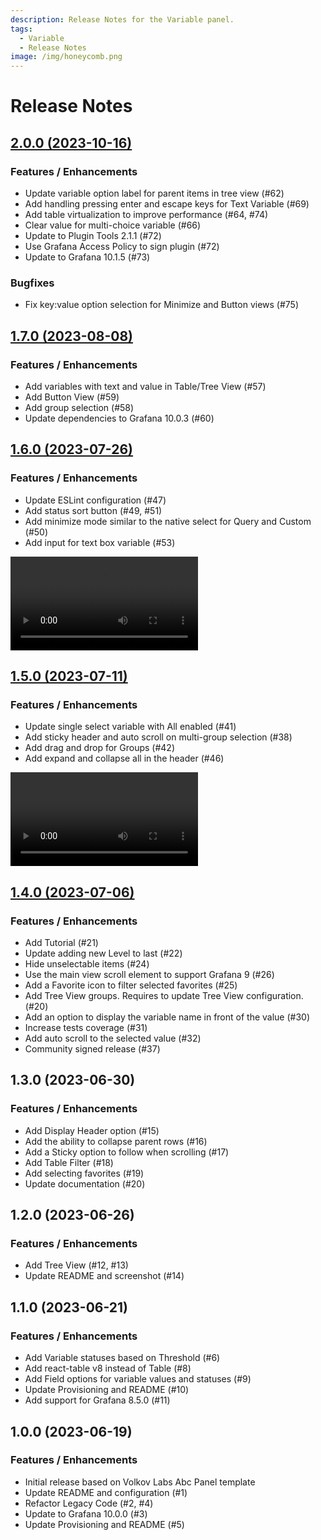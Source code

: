 ```yaml
---
description: Release Notes for the Variable panel.
tags:
  - Variable
  - Release Notes
image: /img/honeycomb.png
---
```



# Release Notes

## [2.0.0 (2023-10-16)](/blog/variable-panel-2.0.0-20231019/)

### Features / Enhancements

- Update variable option label for parent items in tree view (#62)
- Add handling pressing enter and escape keys for Text Variable (#69)
- Add table virtualization to improve performance (#64, #74)
- Clear value for multi-choice variable (#66)
- Update to Plugin Tools 2.1.1 (#72)
- Use Grafana Access Policy to sign plugin (#72)
- Update to Grafana 10.1.5 (#73)

### Bugfixes

- Fix key:value option selection for Minimize and Button views (#75)

## [1.7.0 (2023-08-08)](/blog/variable-panel-1.7.0-20230810/)

### Features / Enhancements

- Add variables with text and value in Table/Tree View (#57)
- Add Button View (#59)
- Add group selection (#58)
- Update dependencies to Grafana 10.0.3 (#60)

## [1.6.0 (2023-07-26)](/blog/variable-panel-1.6.0-20230726/)

### Features / Enhancements

- Update ESLint configuration (#47)
- Add status sort button (#49, #51)
- Add minimize mode similar to the native select for Query and Custom (#50)
- Add input for text box variable (#53)

<Video
  src="https://www.youtube.com/embed/zD3QLYmnqsI"
  title="Variable panel 1.6.0 for Grafana."
/>

## [1.5.0 (2023-07-11)](/blog/variable-panel-1.5.0-20230711/)

### Features / Enhancements

- Update single select variable with All enabled (#41)
- Add sticky header and auto scroll on multi-group selection (#38)
- Add drag and drop for Groups (#42)
- Add expand and collapse all in the header (#46)

<Video
  src="https://www.youtube.com/embed/YJXXMUgXDys"
  title="Variable panel 1.5.0 for Grafana."
/>

## [1.4.0 (2023-07-06)](/blog/variable-panel-1.4.0-20230708/)

### Features / Enhancements

- Add Tutorial (#21)
- Update adding new Level to last (#22)
- Hide unselectable items (#24)
- Use the main view scroll element to support Grafana 9 (#26)
- Add a Favorite icon to filter selected favorites (#25)
- Add Tree View groups. Requires to update Tree View configuration. (#20)
- Add an option to display the variable name in front of the value (#30)
- Increase tests coverage (#31)
- Add auto scroll to the selected value (#32)
- Community signed release (#37)

## 1.3.0 (2023-06-30)

### Features / Enhancements

- Add Display Header option (#15)
- Add the ability to collapse parent rows (#16)
- Add a Sticky option to follow when scrolling (#17)
- Add Table Filter (#18)
- Add selecting favorites (#19)
- Update documentation (#20)

## 1.2.0 (2023-06-26)

### Features / Enhancements

- Add Tree View (#12, #13)
- Update README and screenshot (#14)

## 1.1.0 (2023-06-21)

### Features / Enhancements

- Add Variable statuses based on Threshold (#6)
- Add react-table v8 instead of Table (#8)
- Add Field options for variable values and statuses (#9)
- Update Provisioning and README (#10)
- Add support for Grafana 8.5.0 (#11)

## 1.0.0 (2023-06-19)

### Features / Enhancements

- Initial release based on Volkov Labs Abc Panel template
- Update README and configuration (#1)
- Refactor Legacy Code (#2, #4)
- Update to Grafana 10.0.0 (#3)
- Update Provisioning and README (#5)
